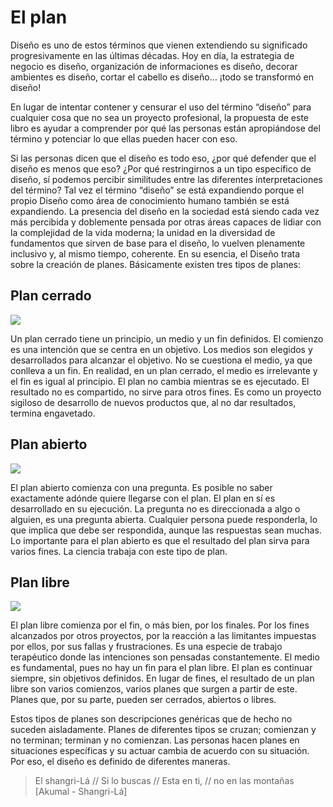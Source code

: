 # El plan 
Diseño es uno de estos términos que vienen extendiendo su significado progresivamente en las últimas décadas. Hoy en día, la estrategia de negocio es diseño, organización de informaciones es diseño, decorar ambientes es diseño, cortar el cabello es diseño... ¡todo se transformó en diseño! 

En lugar de intentar contener y censurar el uso del término “diseño” para cualquier cosa que no sea un proyecto profesional, la propuesta de este libro es ayudar a comprender por qué las personas están apropiándose del término y potenciar lo que ellas pueden hacer con eso. 

Si las personas dicen que el diseño es todo eso, ¿por qué defender que el diseño es menos que eso? ¿Por qué restringirnos a un tipo específico de diseño, sí podemos percibir similitudes entre las diferentes interpretaciones del término? Tal vez el término “diseño” se está expandiendo porque el propio Diseño como área de conocimiento humano también se está expandiendo. La presencia del diseño en la sociedad está siendo cada vez más percibida y doblemente pensada por otras áreas capaces de lidiar con la complejidad de la vida moderna; la unidad en la diversidad de fundamentos que sirven de base para el diseño, lo vuelven plenamente inclusivo y, al mismo tiempo, coherente. En su esencia, el Diseño trata sobre la creación de planes. Básicamente existen tres tipos de planes: 

## Plan cerrado 
![](img/p1.png)

Un plan cerrado tiene un principio, un medio y un fin definidos. El comienzo es una intención que se centra en un objetivo. Los medios son elegidos y desarrollados para alcanzar el objetivo. No se cuestiona el medio, ya que conlleva a un fin. En realidad, en un plan cerrado, el medio es irrelevante y el fin es igual al principio. El plan no cambia mientras se es ejecutado. El resultado no es compartido, no sirve para otros fines. Es como un proyecto sigiloso de desarrollo de nuevos productos que, al no dar resultados, termina engavetado. 

## Plan abierto 
![](img/p2.png)

El plan abierto comienza con una pregunta. Es posible no saber exactamente adónde quiere llegarse con el plan. El plan en sí es desarrollado en su ejecución. La pregunta no es direccionada a algo o alguien, es una pregunta abierta. Cualquier persona puede responderla, lo que implica que debe ser respondida, aunque las respuestas sean muchas. Lo importante para el plan abierto es que el resultado del plan sirva para varios fines. La ciencia trabaja con este tipo de plan. 

## Plan libre 
![](img/p3.png)

El plan libre comienza por el fin, o más bien, por los finales. Por los fines alcanzados por otros proyectos, por la reacción a las limitantes impuestas por ellos, por sus fallas y frustraciones. Es una especie de trabajo terapéutico donde las intenciones son pensadas constantemente. El medio es fundamental, pues no hay un fin para el plan libre. El plan es continuar siempre, sin objetivos definidos. En lugar de fines, el resultado de un plan libre son varios comienzos, varios planes que surgen a partir de este. Planes que, por su parte, pueden ser cerrados, abiertos o libres. 

Estos tipos de planes son descripciones genéricas que de hecho no suceden aisladamente. Planes de diferentes tipos se cruzan; comienzan y no terminan; terminan y no comienzan. Las personas hacen planes en situaciones específicas y su actuar cambia de acuerdo con su situación. Por eso, el diseño es definido de diferentes maneras. 

> El shangri-Lá // Si lo buscas // Esta en ti, // no en las montañas [Akumal - Shangri-Lá] 